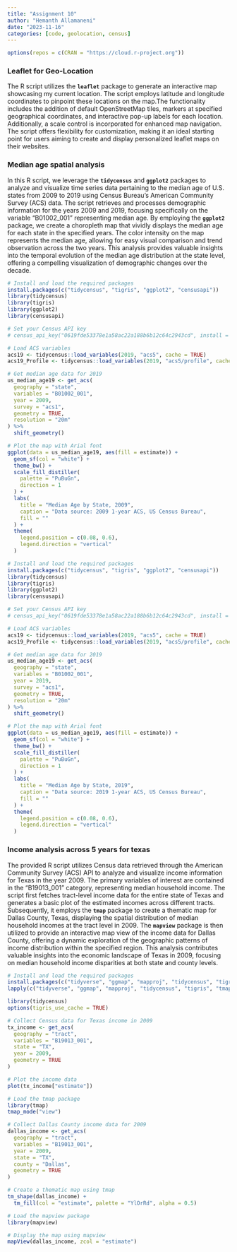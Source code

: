 ```yaml
---
title: "Assignment 10"
author: "Hemanth Allamaneni"
date: "2023-11-16"
categories: [code, geolocation, census]
---
```


```r
options(repos = c(CRAN = "https://cloud.r-project.org"))
```

### Leaflet for Geo-Location

The R script utilizes the **`leaflet`** package to generate an interactive map showcasing my current location. The script employs latitude and longitude coordinates to pinpoint these locations on the map.The functionality includes the addition of default OpenStreetMap tiles, markers at specified geographical coordinates, and interactive pop-up labels for each location. Additionally, a scale control is incorporated for enhanced map navigation. The script offers flexibility for customization, making it an ideal starting point for users aiming to create and display personalized leaflet maps on their websites.

### Median age spatial analysis

In this R script, we leverage the **`tidycensus`** and **`ggplot2`** packages to analyze and visualize time series data pertaining to the median age of U.S. states from 2009 to 2019 using Census Bureau's American Community Survey (ACS) data. The script retrieves and processes demographic information for the years 2009 and 2019, focusing specifically on the variable "B01002_001" representing median age. By employing the **`ggplot2`** package, we create a choropleth map that vividly displays the median age for each state in the specified years. The color intensity on the map represents the median age, allowing for easy visual comparison and trend observation across the two years. This analysis provides valuable insights into the temporal evolution of the median age distribution at the state level, offering a compelling visualization of demographic changes over the decade.

```r
# Install and load the required packages
install.packages(c("tidycensus", "tigris", "ggplot2", "censusapi"))
library(tidycensus)
library(tigris)
library(ggplot2)
library(censusapi)

# Set your Census API key
# census_api_key("0619fde53378e1a58ac22a188b6b12c64c2943cd", install = TRUE)

# Load ACS variables
acs19 <- tidycensus::load_variables(2019, "acs5", cache = TRUE)
acs19_Profile <- tidycensus::load_variables(2019, "acs5/profile", cache = TRUE)

# Get median age data for 2019
us_median_age19 <- get_acs(
  geography = "state",
  variables = "B01002_001",
  year = 2009,
  survey = "acs1",
  geometry = TRUE,
  resolution = "20m"
) %>%
  shift_geometry()

# Plot the map with Arial font
ggplot(data = us_median_age19, aes(fill = estimate)) + 
  geom_sf(col = "white") +
  theme_bw() +
  scale_fill_distiller(
    palette = "PuBuGn",
    direction = 1
  ) + 
  labs(
    title = "Median Age by State, 2009",
    caption = "Data source: 2009 1-year ACS, US Census Bureau",
    fill = ""
  ) +
  theme(
    legend.position = c(0.08, 0.6),
    legend.direction = "vertical"
  )
```

```r
# Install and load the required packages
install.packages(c("tidycensus", "tigris", "ggplot2", "censusapi"))
library(tidycensus)
library(tigris)
library(ggplot2)
library(censusapi)

# Set your Census API key
# census_api_key("0619fde53378e1a58ac22a188b6b12c64c2943cd", install = TRUE)

# Load ACS variables
acs19 <- tidycensus::load_variables(2019, "acs5", cache = TRUE)
acs19_Profile <- tidycensus::load_variables(2019, "acs5/profile", cache = TRUE)

# Get median age data for 2019
us_median_age19 <- get_acs(
  geography = "state",
  variables = "B01002_001",
  year = 2019,
  survey = "acs1",
  geometry = TRUE,
  resolution = "20m"
) %>%
  shift_geometry()

# Plot the map with Arial font
ggplot(data = us_median_age19, aes(fill = estimate)) + 
  geom_sf(col = "white") +
  theme_bw() +
  scale_fill_distiller(
    palette = "PuBuGn",
    direction = 1
  ) + 
  labs(
    title = "Median Age by State, 2019",
    caption = "Data source: 2019 1-year ACS, US Census Bureau",
    fill = ""
  ) +
  theme(
    legend.position = c(0.08, 0.6),
    legend.direction = "vertical"
  )
```

### Income analysis across 5 years for texas

The provided R script utilizes Census data retrieved through the American Community Survey (ACS) API to analyze and visualize income information for Texas in the year 2009. The primary variables of interest are contained in the "B19013_001" category, representing median household income. The script first fetches tract-level income data for the entire state of Texas and generates a basic plot of the estimated incomes across different tracts. Subsequently, it employs the **`tmap`** package to create a thematic map for Dallas County, Texas, displaying the spatial distribution of median household incomes at the tract level in 2009. The **`mapview`** package is then utilized to provide an interactive map view of the income data for Dallas County, offering a dynamic exploration of the geographic patterns of income distribution within the specified region. This analysis contributes valuable insights into the economic landscape of Texas in 2009, focusing on median household income disparities at both state and county levels.

```r
# Install and load the required packages
install.packages(c("tidyverse", "ggmap", "mapproj", "tidycensus", "tigris", "tmap", "mapview"))
lapply(c("tidyverse", "ggmap", "mapproj", "tidycensus", "tigris", "tmap", "mapview"), require, character.only = TRUE)

library(tidycensus)
options(tigris_use_cache = TRUE)

# Collect Census data for Texas income in 2009
tx_income <- get_acs(
  geography = "tract", 
  variables = "B19013_001",
  state = "TX", 
  year = 2009,
  geometry = TRUE
)

# Plot the income data
plot(tx_income["estimate"])

# Load the tmap package
library(tmap)
tmap_mode("view")

# Collect Dallas County income data for 2009
dallas_income <- get_acs(
  geography = "tract",
  variables = "B19013_001",
  year = 2009,
  state = "TX",
  county = "Dallas",
  geometry = TRUE
)

# Create a thematic map using tmap
tm_shape(dallas_income) + 
  tm_fill(col = "estimate", palette = "YlOrRd", alpha = 0.5)

# Load the mapview package
library(mapview)

# Display the map using mapview
mapView(dallas_income, zcol = "estimate")
```
